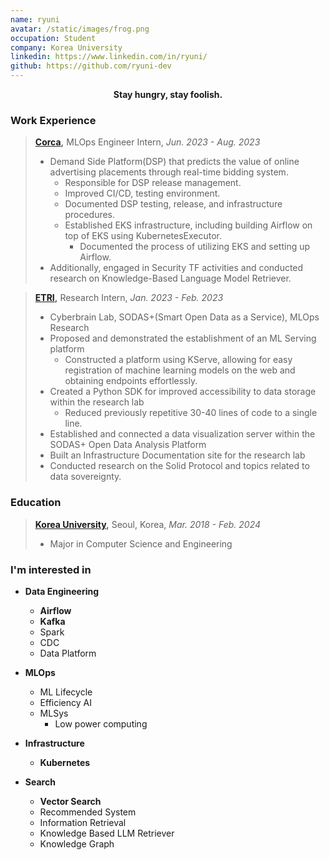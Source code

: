 ```yaml
---
name: ryuni
avatar: /static/images/frog.png
occupation: Student
company: Korea University
linkedin: https://www.linkedin.com/in/ryuni/
github: https://github.com/ryuni-dev
---
```


<p align="center">
  <b> Stay hungry, stay foolish. </b>
</p>

### Work Experience

> **[Corca](https://www.corca.team/),** MLOps Engineer Intern, _Jun. 2023 - Aug. 2023_
>
> - Demand Side Platform(DSP) that predicts the value of online advertising placements through real-time bidding system.
>   - Responsible for DSP release management.
>   - Improved CI/CD, testing environment.
>   - Documented DSP testing, release, and infrastructure procedures.
>   - Established EKS infrastructure, including building Airflow on top of EKS using KubernetesExecutor.
>     - Documented the process of utilizing EKS and setting up Airflow.
> - Additionally, engaged in Security TF activities and conducted research on Knowledge-Based Language Model Retriever.

> **[ETRI](https://www.etri.re.kr/eng/main/main.etri),** Research Intern, _Jan. 2023 - Feb. 2023_
>
> - Cyberbrain Lab, SODAS+(Smart Open Data as a Service), MLOps Research
> - Proposed and demonstrated the establishment of an ML Serving platform
>   - Constructed a platform using KServe, allowing for easy registration of machine learning models on the web and obtaining endpoints effortlessly.
> - Created a Python SDK for improved accessibility to data storage within the research lab
>   - Reduced previously repetitive 30-40 lines of code to a single line.
> - Established and connected a data visualization server within the SODAS+ Open Data Analysis Platform
> - Built an Infrastructure Documentation site for the research lab
> - Conducted research on the Solid Protocol and topics related to data sovereignty.

### Education

> **[Korea University](https://www.korea.edu/mbshome/mbs/en/index.do),** Seoul, Korea, _Mar. 2018 - Feb. 2024_
>
> - Major in Computer Science and Engineering

### I'm interested in

- **Data Engineering**

  - **Airflow**
  - **Kafka**
  - Spark
  - CDC
  - Data Platform

- **MLOps**

  - ML Lifecycle
  - Efficiency AI
  - MLSys
    - Low power computing

- **Infrastructure**

  - **Kubernetes**

- **Search**
  - **Vector Search**
  - Recommended System
  - Information Retrieval
  - Knowledge Based LLM Retriever
  - Knowledge Graph
